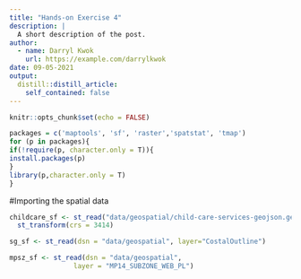 ```yaml
---
title: "Hands-on Exercise 4"
description: |
  A short description of the post.
author:
  - name: Darryl Kwok
    url: https://example.com/darrylkwok
date: 09-05-2021
output:
  distill::distill_article:
    self_contained: false
---
```



```r
knitr::opts_chunk$set(echo = FALSE)
```


```r
packages = c('maptools', 'sf', 'raster','spatstat', 'tmap')
for (p in packages){
if(!require(p, character.only = T)){
install.packages(p)
}
library(p,character.only = T)
}
```

#Importing the spatial data
```r
childcare_sf <- st_read("data/geospatial/child-care-services-geojson.geojson") %>%
  st_transform(crs = 3414)
```
```r
sg_sf <- st_read(dsn = "data/geospatial", layer="CostalOutline")
```

```r
mpsz_sf <- st_read(dsn = "data/geospatial", 
                layer = "MP14_SUBZONE_WEB_PL")
```

